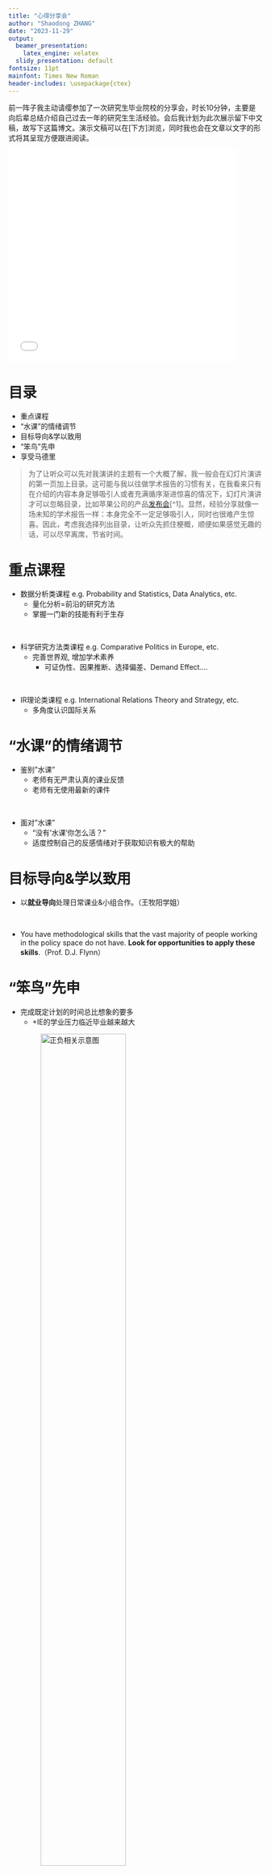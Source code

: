 ```yaml
---
title: "心得分享会"
author: "Shaodong ZHANG"
date: "2023-11-29"
output:
  beamer_presentation:
    latex_engine: xelatex
  slidy_presentation: default
fontsize: 11pt
mainfont: Times New Roman
header-includes: \usepackage{ctex}
---
```


前一阵子我主动请缨参加了一次研究生毕业院校的分享会，时长10分钟，主要是向后辈总结介绍自己过去一年的研究生生活经验。会后我计划为此次展示留下中文稿，故写下这篇博文。演示文稿可以在[下方]浏览，同时我也会在文章以文字的形式将其呈现方便跟进阅读。

<embed src="/Users/cyan/Desktop/Sharing.pdf" type="application/pdf" width="90%" height="420px">

# 目录

-   重点课程
-   "水课"的情绪调节
-   目标导向&学以致用
-   "笨鸟"先申
-   享受马德里

> 为了让听众可以先对我演讲的主题有一个大概了解，我一般会在幻灯片演讲的第一页加上目录。这可能与我以往做学术报告的习惯有关，在我看来只有在介绍的内容本身足够吸引人或者充满循序渐进惊喜的情况下，幻灯片演讲才可以忽略目录，比如苹果公司的产品[发布会]()[\^1]。显然，经验分享就像一场未知的学术报告一样：本身完全不一定足够吸引人，同时也很难产生惊喜。因此，考虑我选择列出目录，让听众先抓住梗概，顺便如果感觉无趣的话，可以尽早离席，节省时间。

# 重点课程

-   数据分析类课程 e.g. Probability and Statistics, Data Analytics, etc.
    -   量化分析=前沿的研究方法
    -   掌握一门新的技能有利于生存

<br>

-   科学研究方法类课程 e.g. Comparative Politics in Europe, etc.
    -   完善世界观, 增加学术素养
        -   可证伪性、因果推断、选择偏差、Demand Effect....

<br>

-   IR理论类课程 e.g. International Relations Theory and Strategy, etc.
    -   多角度认识国际关系

# "水课"的情绪调节

-   鉴别"水课"
    -   老师有无严肃认真的课业反馈
    -   老师有无使用最新的课件

<br>

-   面对"水课"
    -   "没有'水课'你怎么活？"
    -   适度控制自己的反感情绪对于获取知识有极大的帮助

# 目标导向&学以致用

-   以**就业导向**处理日常课业&小组合作。（王牧阳学姐）

<br>

-   You have methodological skills that the vast majority of people working in the policy space do not have. **Look for opportunities to apply these skills**.（Prof. D.J. Flynn）

# "笨鸟"先申

-   完成既定计划的时间总比想象的要多
    -   +IE的学业压力临近毕业越来越大

    ![正负相关示意图](/Users/cyan/Desktop/3.png){width=65%}
-   UN申请是一场持久战
    -   海投、CV、CL的修改非常消耗时间和精力
    -   提早练手，有备无患

# 享受马德里

-   劳逸结合
-   数不清的餐厅、酒吧和club
-   积极社交，扩大朋友圈
-   在马德里享受上述一切的成本比大部分欧洲国家要**低很多很多**......
